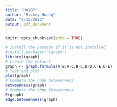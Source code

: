 ```yaml
---
title: "HW1Q7"
author: "Rickey Huang"
date: "2/15/2022"
output: pdf_document
---
```


```r
knitr::opts_chunk$set(echo = TRUE)
```

```r
# Install the package if it is not installed
#install.packages("igraph")
library(igraph)
# Create the network
graph <- graph.formula(A-B,A-C,B-C,B-D,C-E,D-E)
# Test and plot
plot(graph)
# Compute the node betweenness
betweenness(graph)
# Compute the edge betweenness
E(graph)
edge.betweenness(graph)
```

